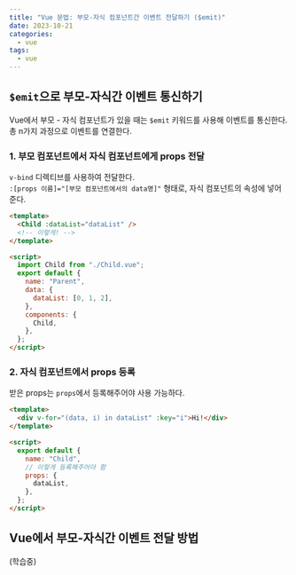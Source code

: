 ```yaml
---
title: "Vue 문법: 부모-자식 컴포넌트간 이벤트 전달하기 ($emit)"
date: 2023-10-21
categories:
  - vue
tags:
  - vue
---
```


## `$emit`으로 부모-자식간 이벤트 통신하기

Vue에서 부모 - 자식 컴포넌트가 있을 때는 `$emit` 키워드를 사용해 이벤트를 통신한다. 총 n가지 과정으로 이벤트를 연결한다.

### 1. 부모 컴포넌트에서 자식 컴포넌트에게 props 전달

`v-bind` 디렉티브를 사용하여 전달한다.  
`:[props 이름]="[부모 컴포넌트에서의 data명]"` 형태로, 자식 컴포넌트의 속성에 넣어준다.

```html
<template>
  <Child :dataList="dataList" />
  <!-- 이렇게! -->
</template>

<script>
  import Child from "./Child.vue";
  export default {
    name: "Parent",
    data: {
      dataList: [0, 1, 2],
    },
    components: {
      Child,
    },
  };
</script>
```

### 2. 자식 컴포넌트에서 props 등록

받은 props는 `props`에서 등록해주어야 사용 가능하다.

```html
<template>
  <div v-for="(data, i) in dataList" :key="i">Hi!</div>
</template>

<script>
  export default {
    name: "Child",
    // 이렇게 등록해주어야 함
    props: {
      dataList,
    },
  };
</script>
```

## Vue에서 부모-자식간 이벤트 전달 방법

(학습중)
